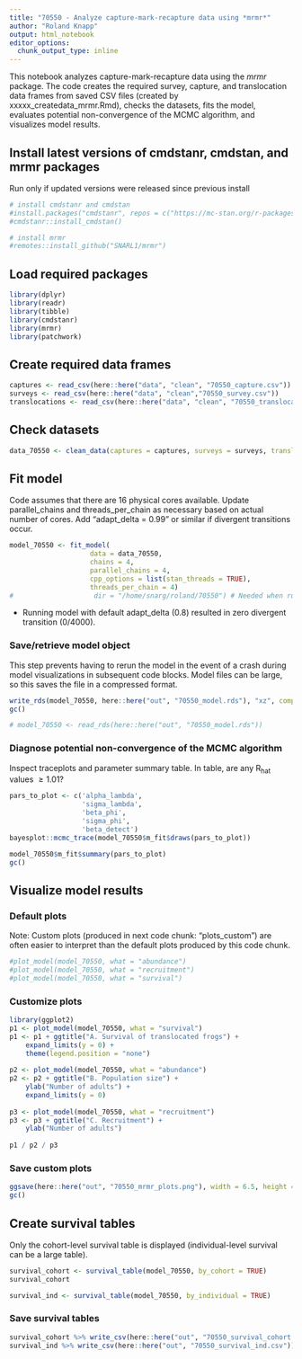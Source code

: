 ```yaml
---
title: "70550 - Analyze capture-mark-recapture data using *mrmr*"
author: "Roland Knapp"
output: html_notebook
editor_options: 
  chunk_output_type: inline
---
```

This notebook analyzes capture-mark-recapture data using the *mrmr* package. The code creates the required survey, capture, and translocation data frames from saved CSV files (created by xxxxx_createdata_mrmr.Rmd), checks the datasets, fits the model, evaluates potential non-convergence of the MCMC algorithm, and visualizes model results. 

## Install latest versions of cmdstanr, cmdstan, and mrmr packages
Run only if updated versions were released since previous install
```r
# install cmdstanr and cmdstan
#install.packages("cmdstanr", repos = c("https://mc-stan.org/r-packages/", getOption("repos")))
#cmdstanr::install_cmdstan()

# install mrmr
#remotes::install_github("SNARL1/mrmr")
```

## Load required packages
```r
library(dplyr)
library(readr)
library(tibble)
library(cmdstanr)
library(mrmr)
library(patchwork)
```

## Create required data frames
```r
captures <- read_csv(here::here("data", "clean", "70550_capture.csv"))
surveys <- read_csv(here::here("data", "clean","70550_survey.csv"))
translocations <- read_csv(here::here("data", "clean", "70550_translocation.csv"))
```

## Check datasets
```r
data_70550 <- clean_data(captures = captures, surveys = surveys, translocations = translocations)
```

## Fit model
Code assumes that there are 16 physical cores available. Update parallel_chains and threads_per_chain as necessary based on actual number of cores. 
Add "adapt_delta = 0.99" or similar if divergent transitions occur. 
```r
model_70550 <- fit_model(
                    data = data_70550, 
                    chains = 4, 
                    parallel_chains = 4, 
                    cpp_options = list(stan_threads = TRUE),
                    threads_per_chain = 4)
#                    dir = "/home/snarg/roland/70550") # Needed when running analysis on ERI server
```
* Running model with default adapt_delta (0.8) resulted in zero divergent transition (0/4000).

### Save/retrieve model object
This step prevents having to rerun the model in the event of a crash during model visualizations in subsequent code blocks. Model files can be large, so this saves the file in a compressed format.
```r
write_rds(model_70550, here::here("out", "70550_model.rds"), "xz", compression = 9L)
gc()
```
```r
# model_70550 <- read_rds(here::here("out", "70550_model.rds"))
```

### Diagnose potential non-convergence of the MCMC algorithm
Inspect traceplots and parameter summary table. In table, are any R~hat~ values $\ge 1.01$?
```r
pars_to_plot <- c('alpha_lambda', 
                  'sigma_lambda', 
                  'beta_phi', 
                  'sigma_phi', 
                  'beta_detect')
bayesplot::mcmc_trace(model_70550$m_fit$draws(pars_to_plot))

model_70550$m_fit$summary(pars_to_plot)
gc()
```

## Visualize model results
### Default plots
Note: Custom plots (produced in next code chunk: "plots_custom") are often easier to interpret than the default plots produced by this code chunk.
```r
#plot_model(model_70550, what = "abundance")
#plot_model(model_70550, what = "recruitment")
#plot_model(model_70550, what = "survival")
```

### Customize plots
```r
library(ggplot2)
p1 <- plot_model(model_70550, what = "survival") 
p1 <- p1 + ggtitle("A. Survival of translocated frogs") +
    expand_limits(y = 0) +
    theme(legend.position = "none")
  
p2 <- plot_model(model_70550, what = "abundance") 
p2 <- p2 + ggtitle("B. Population size") +
    ylab("Number of adults") + 
    expand_limits(y = 0)
  
p3 <- plot_model(model_70550, what = "recruitment")
p3 <- p3 + ggtitle("C. Recruitment") +
    ylab("Number of adults")
  
p1 / p2 / p3
```

### Save custom plots
```r
ggsave(here::here("out", "70550_mrmr_plots.png"), width = 6.5, height = 7.2)
gc()
```

## Create survival tables
Only the cohort-level survival table is displayed (individual-level survival can be a large table).
```r
survival_cohort <- survival_table(model_70550, by_cohort = TRUE)
survival_cohort

survival_ind <- survival_table(model_70550, by_individual = TRUE) 
```

### Save survival tables
```r
survival_cohort %>% write_csv(here::here("out", "70550_survival_cohort.csv"))
survival_ind %>% write_csv(here::here("out", "70550_survival_ind.csv"))
```
